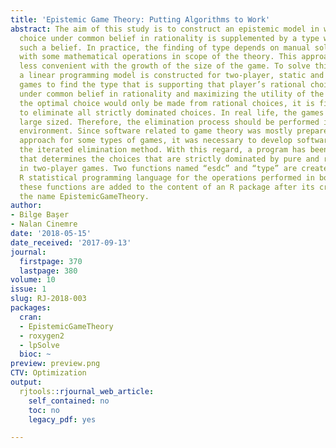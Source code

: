 ```yaml
---
title: 'Epistemic Game Theory: Putting Algorithms to Work'
abstract: The aim of this study is to construct an epistemic model in which each rational
  choice under common belief in rationality is supplemented by a type which expresses
  such a belief. In practice, the finding of type depends on manual solution approach
  with some mathematical operations in scope of the theory. This approach becomes
  less convenient with the growth of the size of the game. To solve this difficulty,
  a linear programming model is constructed for two-player, static and non-cooperative
  games to find the type that is supporting that player’s rational choice is optimal
  under common belief in rationality and maximizing the utility of the game. Since
  the optimal choice would only be made from rational choices, it is first necessary
  to eliminate all strictly dominated choices. In real life, the games are usually
  large sized. Therefore, the elimination process should be performed in a computer
  environment. Since software related to game theory was mostly prepared with a result-oriented
  approach for some types of games, it was necessary to develop software to execute
  the iterated elimination method. With this regard, a program has been developed
  that determines the choices that are strictly dominated by pure and randomized choices
  in two-player games. Two functions named “esdc” and “type” are created by using
  R statistical programming language for the operations performed in both parts, and
  these functions are added to the content of an R package after its creation with
  the name EpistemicGameTheory.
author:
- Bilge Başer
- Nalan Cinemre
date: '2018-05-15'
date_received: '2017-09-13'
journal:
  firstpage: 370
  lastpage: 380
volume: 10
issue: 1
slug: RJ-2018-003
packages:
  cran:
  - EpistemicGameTheory
  - roxygen2
  - lpSolve
  bioc: ~
preview: preview.png
CTV: Optimization
output:
  rjtools::rjournal_web_article:
    self_contained: no
    toc: no
    legacy_pdf: yes

---
```

